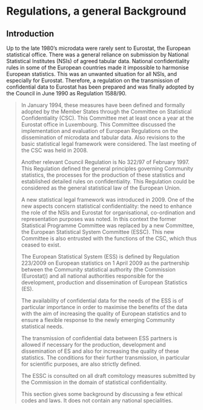 # Regulations, a general Background


## Introduction

Up to the late 1980's microdata were rarely sent to Eurostat, the European statistical office. There was a general reliance on submission by National Statistical Institutes (NSIs) of agreed tabular data. National confidentiality rules in some of the European countries made it impossible to harmonise European statistics. This was an unwanted situation for all NSIs, and especially for Eurostat. Therefore, a regulation on the transmission of confidential data to Eurostat has been prepared and was finally adopted by the Council in June 1990 as Regulation 1588/90.

> In January 1994, these measures have been defined and formally adopted by the Member States through the Committee on Statistical Confidentiality (CSC). This Committee met at least once a year at the Eurostat office in Luxembourg. This Committee discussed the implementation and evaluation of European Regulations on the dissemination of microdata and tabular data. Also revisions to the basic statistical legal framework were considered. The last meeting of the CSC was held in 2008.
>
> Another relevant Council Regulation is No 322/97 of February 1997. This Regulation defined the general principles governing Community statistics, the processes for the production of these statistics and established detailed rules on confidentiality. This Regulation could be considered as the general statistical law of the European Union.
>
> A new statistical legal framework was introduced in 2009. One of the new aspects concern statistical confidentiality: the need to enhance the role of the NSIs and Eurostat for organisational, co-ordination and representation purposes was noted. In this context the former Statistical Programme Committee was replaced by a new Committee, the European Statistical System Committee (ESSC). This new Committee is also entrusted with the functions of the CSC, which thus ceased to exist.
>
> The European Statistical System (ESS) is defined by Regulation 223/2009 on European statistics on 1 April 2009 as the partnership between the Community statistical authority (the Commission (Eurostat)) and all national authorities responsible for the development, production and dissemination of European Statistics (ES).
>
> The availability of confidential data for the needs of the ESS is of particular importance in order to maximise the benefits of the data with the aim of increasing the quality of European statistics and to ensure a flexible response to the newly emerging Community statistical needs.
>
> The transmission of confidential data between ESS partners is allowed if necessary for the production, development and dissemination of ES and also for increasing the quality of these statistics. The conditions for their further transmission, in particular for scientific purposes, are also strictly defined.
>
> The ESSC is consulted on all draft comitology measures submitted by the Commission in the domain of statistical confidentiality.
>
> This section gives some background by discussing a few ethical codes and laws. It does not contain any national specialities.

